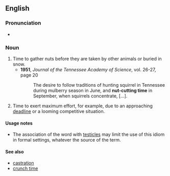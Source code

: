 ==English==

===Pronunciation===
* {{audio|en|En-au-nut-cutting time.ogg|Audio (AU)}}

===Noun===
{{en-noun|head=[[nut]]-[[cutting]] [[time]]|-}}

# Time to gather nuts before they are taken by other animals or buried in snow.
#* '''1951''', ''Journal of the Tennessee Academy of Science'', vol. 26-27, page 20
#*: The desire to follow traditions of hunting squirrel in Tennessee during mulberry season in June, and '''nut-cutting time''' in September, when squirrels concentrate, [...].
# {{lb|en|idiomatic}} Time to exert maximum effort, for example, due to an approaching [[deadline]] or a looming competitive situation.

====Usage notes====
* The association of the word {{m|en|nuts}} with [[testicles]] may limit the use of this idiom in formal settings, whatever the source of the term.

====See also====
* [[castration]]
* [[crunch time]]
